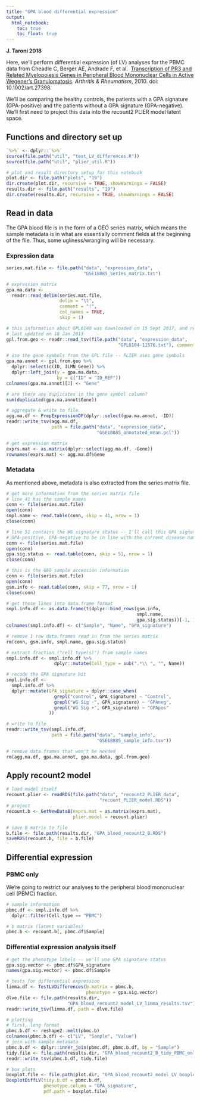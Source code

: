 ```yaml
---
title: "GPA blood differential expression"
output:   
  html_notebook: 
    toc: true
    toc_float: true
---
```


**J. Taroni 2018**

Here, we'll perform differential expression (of LV) analyses for the PBMC data 
from Cheadle C, Berger AE, Andrade F, et al. 
[Transcription of PR3 and Related Myelopoiesis Genes in Peripheral Blood Mononuclear Cells in Active Wegener’s Granulomatosis](https://dx.doi.org/10.1002/art.27398). 
_Arthritis & Rheumatism_, 2010. doi: 10.1002/art.27398.

We'll be comparing the healthy controls, the patients with a GPA signature 
(GPA-positive) and the patients without a GPA signature (GPA-negative).
We'll first need to project this data into the recount2 PLIER model latent space.

## Functions and directory set up

```r
`%>%` <- dplyr::`%>%` 
source(file.path("util", "test_LV_differences.R"))
source(file.path("util", "plier_util.R"))
```

```r
# plot and result directory setup for this notebook
plot.dir <- file.path("plots", "19")
dir.create(plot.dir, recursive = TRUE, showWarnings = FALSE)
results.dir <- file.path("results", "19")
dir.create(results.dir, recursive = TRUE, showWarnings = FALSE)
```

## Read in data

The GPA blood file is in the form of a GEO series matrix, which means the 
sample metadata is in what are essentially comment fields at the beginning of 
the file.
Thus, some ugliness/wrangling will be necessary.

### Expression data

```r
series.mat.file <- file.path("data", "expression_data", 
                             "GSE18885_series_matrix.txt")

# expression matrix
gpa.ma.data <- 
  readr::read_delim(series.mat.file, 
                    delim = "\t", 
                    comment = "!",
                    col_names = TRUE, 
                    skip = 1)

# this information about GPL6140 was downloaded on 15 Sept 2017, and reportedly
# last updated on 18 Jan 2013
gpl.from.geo <- readr::read_tsv(file.path("data", "expression_data", 
                                          "GPL6104-11576.txt"), comment = "#")

# use the gene symbols from the GPL file -- PLIER uses gene symbols
gpa.ma.annot <- gpl.from.geo %>%
  dplyr::select(c(ID, ILMN_Gene)) %>%
  dplyr::left_join(y = gpa.ma.data,
                   by = c("ID" = "ID_REF"))
colnames(gpa.ma.annot)[2] <- "Gene"
```

```r
# are there any duplicates in the gene symbol column?
sum(duplicated(gpa.ma.annot$Gene))
```

```r
# aggregate & write to file
agg.ma.df <- PrepExpressionDF(dplyr::select(gpa.ma.annot, -ID))
readr::write_tsv(agg.ma.df,
                 path = file.path("data", "expression_data",
                                  "GSE18885_annotated_mean.pcl"))

# get expression matrix
exprs.mat <- as.matrix(dplyr::select(agg.ma.df, -Gene))
rownames(exprs.mat) <- agg.ma.df$Gene
```

### Metadata

As mentioned above, metadata is also extracted from the series matrix file.

```r
# get more information from the series matrix file
# line 41 has the sample names
conn <- file(series.mat.file)
open(conn)
smpl.name <- read.table(conn, skip = 41, nrow = 1)
close(conn)

# line 51 contains the WG signature status -- I'll call this GPA signature
# GPA-positive, GPA-negative to be in line with the current disease name
conn <- file(series.mat.file)
open(conn)
gpa.sig.status <- read.table(conn, skip = 51, nrow = 1)
close(conn)

# this is the GEO sample accession information
conn <- file(series.mat.file)
open(conn)
gsm.info <- read.table(conn, skip = 77, nrow = 1)
close(conn)

# get those lines into data.frame format
smpl.info.df <- as.data.frame(t(dplyr::bind_rows(gsm.info, 
                                                 smpl.name, 
                                                 gpa.sig.status))[-1, ])
colnames(smpl.info.df) <- c("Sample", "Name", "GPA_signature")

# remove 1 row data.frames read in from the series matrix
rm(conn, gsm.info, smpl.name, gpa.sig.status)
```

```r
# extract fraction ("cell type(s)") from sample names
smpl.info.df <- smpl.info.df %>%
                  dplyr::mutate(Cell_type = sub(".*\\ ", "", Name))

# recode the GPA signature bit
smpl.info.df <-
  smpl.info.df %>%
  dplyr::mutate(GPA_signature = dplyr::case_when(
                  grepl("control", GPA_signature) ~ "Control", 
                  grepl("WG Sig -", GPA_signature) ~ "GPAneg",
                  grepl("WG Sig +", GPA_signature) ~ "GPApos"
                ))

# write to file
readr::write_tsv(smpl.info.df, 
                 path = file.path("data", "sample_info",
                                  "GSE18885_sample_info.tsv"))
```

```r
# remove data.frames that won't be needed
rm(agg.ma.df, gpa.ma.annot, gpa.ma.data, gpl.from.geo)
```

## Apply recount2 model

```r
# load model itself
recount.plier <- readRDS(file.path("data", "recount2_PLIER_data", 
                                   "recount_PLIER_model.RDS"))
# project
recount.b <- GetNewDataB(exprs.mat = as.matrix(exprs.mat),
                         plier.model = recount.plier)
```

```r
# save B matrix to file
b.file <- file.path(results.dir, "GPA_blood_recount2_B.RDS")
saveRDS(recount.b, file = b.file)
```

## Differential expression

### PBMC only

We're going to restrict our analyses to the peripheral blood mononuclear cell 
(PBMC) fraction.

```r
# sample information
pbmc.df <- smpl.info.df %>%
  dplyr::filter(Cell_type == "PBMC")
```

```r
# b matrix (latent variables)
pbmc.b <- recount.b[, pbmc.df$Sample]
```

### Differential expression analysis itself

```r
# get the phenotype labels -- we'll use GPA signature status
gpa.sig.vector <- pbmc.df$GPA_signature
names(gpa.sig.vector) <- pbmc.df$Sample
```

```r
# tests for differential expression
limma.df <- TestLVDifferences(b.matrix = pbmc.b,
                              phenotype = gpa.sig.vector)
dlve.file <- file.path(results.dir, 
                       "GPA_blood_recount2_model_LV_limma_results.tsv")
readr::write_tsv(limma.df, path = dlve.file)
```

```r
# plotting
# first, long format
pbmc.b.df <- reshape2::melt(pbmc.b)
colnames(pbmc.b.df) <- c("LV", "Sample", "Value")
# join with sample metadata
pbmc.b.df <- dplyr::inner_join(pbmc.df, pbmc.b.df, by = "Sample")
tidy.file <- file.path(results.dir, "GPA_blood_recount2_B_tidy_PBMC_only.tsv")
readr::write_tsv(pbmc.b.df, tidy.file)

# box plots
boxplot.file <- file.path(plot.dir, "GPA_blood_recount2_model_LV_boxplots.pdf")
BoxplotDiffLV(tidy.b.df = pbmc.b.df,
              phenotype.column = "GPA_signature",
              pdf.path = boxplot.file)
```
